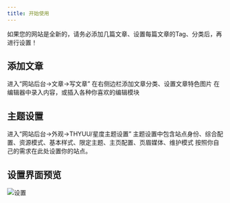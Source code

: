 ```yaml
---
title: 开始使用
---
```


<Callout title="提示">
  如果您的网站是全新的，请务必添加几篇文章、设置每篇文章的Tag、分类后，再进行设置！
</Callout>

## 添加文章

<Steps>
	<Step>
	进入“网站后台->文章->写文章”
	</Step>
	<Step>
	在右侧边栏添加文章分类、设置文章特色图片
	</Step>
	<Step>
	在编辑器中录入内容，或插入各种你喜欢的编辑模块
	</Step>
</Steps>

## 主题设置

<Steps>
	<Step>
	进入“网站后台->外观->THYUU/星度主题设置”
	</Step>
	<Step>
	主题设置中包含站点身份、综合配置、资源模式、基本样式、限定主题、主页配置、页眉媒体、维护模式
	</Step>
	<Step>
	按照你自己的需求在此处设置你的站点。
	</Step>
</Steps>

## 设置界面预览
![设置](/imgs/1744010604972.avif)
